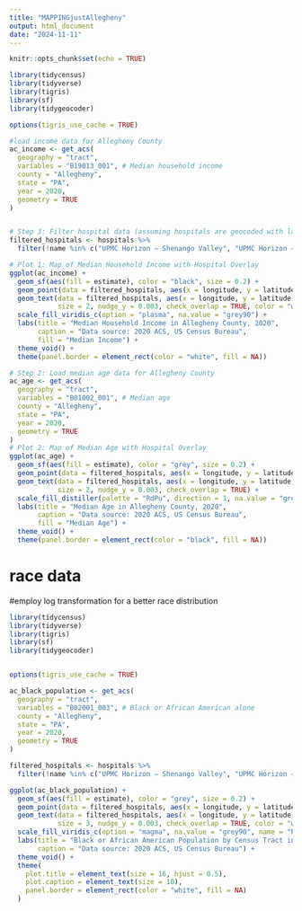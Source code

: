 ```yaml
---
title: "MAPPINGjustAllegheny"
output: html_document
date: "2024-11-11"
---
```



```r
knitr::opts_chunk$set(echo = TRUE)
```

```r
library(tidycensus)
library(tidyverse)
library(tigris)
library(sf)
library(tidygeocoder)

options(tigris_use_cache = TRUE)

#load income data for Allegheny County
ac_income <- get_acs(
  geography = "tract", 
  variables = "B19013_001", # Median household income
  county = "Allegheny",
  state = "PA", 
  year = 2020,
  geometry = TRUE
)


# Step 3: Filter hospital data (assuming hospitals are geocoded with latitude and longitude columns)
filtered_hospitals <- hospitals %>%
  filter(!name %in% c("UPMC Horizon – Shenango Valley", "UPMC Horizon – Greenville"))

# Plot 1: Map of Median Household Income with Hospital Overlay
ggplot(ac_income) + 
  geom_sf(aes(fill = estimate), color = "black", size = 0.2) + 
  geom_point(data = filtered_hospitals, aes(x = longitude, y = latitude), color = "red", size = 2) +
  geom_text(data = filtered_hospitals, aes(x = longitude, y = latitude, label = name), 
            size = 2, nudge_y = 0.003, check_overlap = TRUE, color = "white") +  # Set text color to white
  scale_fill_viridis_c(option = "plasma", na.value = "grey90") + 
  labs(title = "Median Household Income in Allegheny County, 2020",
       caption = "Data source: 2020 ACS, US Census Bureau",
       fill = "Median Income") + 
  theme_void() +
  theme(panel.border = element_rect(color = "white", fill = NA))

```

```r
# Step 2: Load median age data for Allegheny County
ac_age <- get_acs(
  geography = "tract", 
  variables = "B01002_001", # Median age
  county = "Allegheny",
  state = "PA", 
  year = 2020,
  geometry = TRUE
)
# Plot 2: Map of Median Age with Hospital Overlay
ggplot(ac_age) + 
  geom_sf(aes(fill = estimate), color = "grey", size = 0.2) + 
  geom_point(data = filtered_hospitals, aes(x = longitude, y = latitude), color = "yellow", size = 2) +
  geom_text(data = filtered_hospitals, aes(x = longitude, y = latitude, label = name), 
            size = 2, nudge_y = 0.003, check_overlap = TRUE) + 
  scale_fill_distiller(palette = "RdPu", direction = 1, na.value = "grey90") + 
  labs(title = "Median Age in Allegheny County, 2020",
       caption = "Data source: 2020 ACS, US Census Bureau",
       fill = "Median Age") + 
  theme_void() +
  theme(panel.border = element_rect(color = "black", fill = NA))

```
# race data
#employ log transformation for a better race distribution
```r
library(tidycensus)
library(tidyverse)
library(tigris)
library(sf)
library(tidygeocoder)


options(tigris_use_cache = TRUE)

ac_black_population <- get_acs(
  geography = "tract", 
  variables = "B02001_003", # Black or African American alone
  county = "Allegheny",
  state = "PA", 
  year = 2020,
  geometry = TRUE
)

filtered_hospitals <- hospitals %>%
  filter(!name %in% c("UPMC Horizon – Shenango Valley", "UPMC Horizon – Greenville"))

ggplot(ac_black_population) + 
  geom_sf(aes(fill = estimate), color = "grey", size = 0.2) + 
  geom_point(data = filtered_hospitals, aes(x = longitude, y = latitude), color = "red", size = 2.5) +
  geom_text(data = filtered_hospitals, aes(x = longitude, y = latitude, label = name), 
            size = 3, nudge_y = 0.003, check_overlap = TRUE, color = "white") + 
  scale_fill_viridis_c(option = "magma", na.value = "grey90", name = "Population Count") + 
  labs(title = "Black or African American Population by Census Tract in Allegheny County, 2020",
       caption = "Data source: 2020 ACS, US Census Bureau") + 
  theme_void() +
  theme(
    plot.title = element_text(size = 16, hjust = 0.5),
    plot.caption = element_text(size = 10),
    panel.border = element_rect(color = "white", fill = NA)
  )
```
